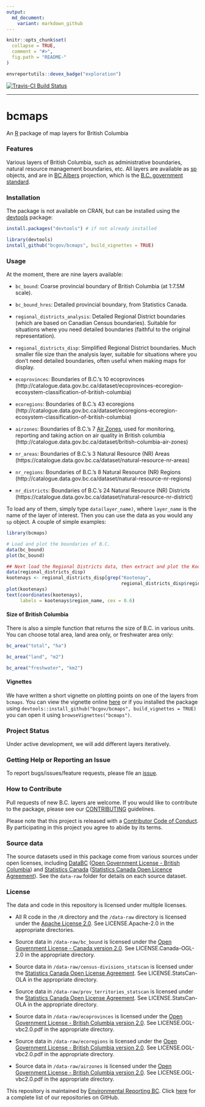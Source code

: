 ```yaml
---
output:
  md_document:
    variant: markdown_github
---
```


<!-- README.md is generated from README.Rmd. Please edit that file and re-knit-->

```r
knitr::opts_chunk$set(
  collapse = TRUE,
  comment = "#>",
  fig.path = "README-"
)
```

```r
envreportutils::devex_badge("exploration")
```

[![Travis-CI Build Status](https://travis-ci.org/bcgov/bcmaps.svg?branch=master)](https://travis-ci.org/bcgov/bcmaps)

---

# bcmaps

An [R](http://r-project.org) package of map layers for British Columbia

### Features

Various layers of British Columbia, such as administrative boundaries, natural resource 
management boundaries, etc. All layers are available as [sp](http://cran.r-project.org/web/packages/sp/index.html) objects, and are in 
[BC Albers](http://spatialreference.org/ref/epsg/nad83-bc-albers/) projection, which is the [B.C. government standard](https://www.for.gov.bc.ca/hts/risc/pubs/other/mappro/index.htm).

### Installation

The package is not available on CRAN, but can be installed using
the [devtools](https://github.com/hadley/devtools) package:

```r
install.packages("devtools") # if not already installed

library(devtools)
install_github("bcgov/bcmaps", build_vignettes = TRUE)

```

### Usage

At the moment, there are nine layers available:

- `bc_bound`: Coarse provincial boundary of British Columbia (at 1:7.5M scale).

- `bc_bound_hres`: Detailed provincial boundary, from Statistics Canada.

- `regional_districts_analysis`: Detailed Regional District boundaries (which are based on Canadian Census boundaries). Suitable for situations where you need detailed boundaries (faithful to the original representation).

- `regional_districts_disp`: Simplified Regional District boundaries. Much smaller file size than the analysis layer, suitable for situations where you don't need detailed boundaries, often useful when making maps for display.

- `ecoprovinces`: Boundaries of B.C.'s 10 ecoprovinces (http://catalogue.data.gov.bc.ca/dataset/ecoprovinces-ecoregion-ecosystem-classification-of-british-columbia)

- `ecoregions`: Boundaries of B.C.'s 43 ecoregions (http://catalogue.data.gov.bc.ca/dataset/ecoregions-ecoregion-ecosystem-classification-of-british-columbia)

- `airzones`: Boundaries of B.C.'s 7 [Air Zones](http://www.bcairquality.ca/plans/national-air-quality-management-system.html), used for monitoring, reporting and taking action on air quality in British columbia (http://catalogue.data.gov.bc.ca/dataset/british-columbia-air-zones)

- `nr_areas`: Boundaries of B.C.'s 3 Natural Resource (NR) Areas (https://catalogue.data.gov.bc.ca/dataset/natural-resource-nr-areas)

- `nr_regions`: Boundaries of B.C.'s 8 Natural Resource (NR) Regions (http://catalogue.data.gov.bc.ca/dataset/natural-resource-nr-regions)

- `nr_districts`: Boundaries of B.C.'s 24 Natural Resource (NR) Districts (https://catalogue.data.gov.bc.ca/dataset/natural-resource-nr-district)

To load any of them, simply type `data(layer_name)`, where `layer_name` is the 
name of the layer of interest. Then you can use the data as you would any `sp`
object. A couple of simple examples:

```r
library(bcmaps)

# Load and plot the boundaries of B.C.
data(bc_bound)
plot(bc_bound)

## Next load the Regional Districts data, then extract and plot the Kootenays
data(regional_districts_disp)
kootenays <- regional_districts_disp[grep("Kootenay", 
                                          regional_districts_disp$region_name), ]
plot(kootenays)
text(coordinates(kootenays), 
     labels = kootenays$region_name, cex = 0.6)
```


#### Size of British Columbia

There is also a simple function that returns the size of B.C. in various units. You can choose total area, land area only, or freshwater area only:

```r
bc_area("total", "ha")

bc_area("land", "m2")

bc_area("freshwater", "km2")
```

#### Vignettes

We have written a short vignette on plotting points on one of the layers from `bcmaps`.
You can view the vignette online [here](/vignettes/add_points.md) or if you installed the package using `devtools::install_github("bcgov/bcmaps", build_vignettes = TRUE)` you can open it using `browseVignettes("bcmaps")`.

### Project Status

Under active development, we will add different layers iteratively.

### Getting Help or Reporting an Issue

To report bugs/issues/feature requests, please file an [issue](https://github.com/bcgov/bcmaps/issues/).

### How to Contribute

Pull requests of new B.C. layers are welcome.
If you would like to contribute to the package, please see our 
[CONTRIBUTING](CONTRIBUTING.md) guidelines.

Please note that this project is released with a [Contributor Code of Conduct](CODE_OF_CONDUCT.md). By participating in this project you agree to abide by its terms.

### Source data
The source datasets used in this package come from various sources under open licenses, including [DataBC](http://data.gov.bc.ca) ([Open Government License - British Columbia](http://www.data.gov.bc.ca/local/dbc/docs/license/OGL-vbc2.0.pdf)) and [Statistics Canada](http://www.statcan.gc.ca/start-debut-eng.html) ([Statistics Canada Open Licence Agreement](http://www.statcan.gc.ca/eng/reference/licence-eng)). See the `data-raw` folder for details on each source dataset.

### License

The data and code in this repository is licensed under multiple licenses.

-   All R code in the `/R` directory and the `/data-raw` directory is licensed under the [Apache License 2.0](http://www.apache.org/licenses/LICENSE-2.0.html). See LICENSE.Apache-2.0 in the appropriate directories.

-   Source data in `/data-raw/bc_bound` is licensed under the [Open Government License - Canada version 2.0](http://open.canada.ca/en/open-government-licence-canada). See LICENSE.Canada-OGL-2.0 in the appropriate directory.

-   Source data in `/data-raw/census-divisions_statscan` is licensed under the [Statistics Canada Open License Agreement](http://www.statcan.gc.ca/eng/reference/licence-eng). See LICENSE.StatsCan-OLA in the appropriate directory.

-   Source data in `/data-raw/prov_territories_statscan` is licensed under the [Statistics Canada Open License Agreement](http://www.statcan.gc.ca/eng/reference/licence-eng). See LICENSE.StatsCan-OLA in the appropriate directory.

-   Source data in `/data-raw/ecoprovinces` is licensed under the [Open Government License - British Columbia version 2.0](http://www.data.gov.bc.ca/local/dbc/docs/license/OGL-vbc2.0.pdf). See LICENSE.OGL-vbc2.0.pdf in the appropriate directory.

-   Source data in `/data-raw/ecoregions` is licensed under the [Open Government License - British Columbia version 2.0](http://www.data.gov.bc.ca/local/dbc/docs/license/OGL-vbc2.0.pdf). See LICENSE.OGL-vbc2.0.pdf in the appropriate directory.

- Source data in `/data-raw/airzones` is licensed under the [Open Government License - British Columbia version 2.0](http://www.data.gov.bc.ca/local/dbc/docs/license/OGL-vbc2.0.pdf). See LICENSE.OGL-vbc2.0.pdf in the appropriate directory.


This repository is maintained by [Environmental Reporting BC](http://www2.gov.bc.ca/gov/content?id=FF80E0B985F245CEA62808414D78C41B). Click [here](https://github.com/bcgov/EnvReportBC-RepoList) for a complete list of our repositories on GitHub.
